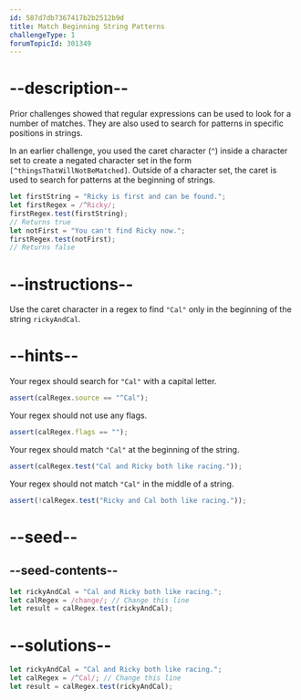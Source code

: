 ```yaml
---
id: 587d7db7367417b2b2512b9d
title: Match Beginning String Patterns
challengeType: 1
forumTopicId: 301349
---
```


# --description--

Prior challenges showed that regular expressions can be used to look for a number of matches. They are also used to search for patterns in specific positions in strings.

In an earlier challenge, you used the caret character (`^`) inside a character set to create a negated character set in the form `[^thingsThatWillNotBeMatched]`. Outside of a character set, the caret is used to search for patterns at the beginning of strings.

```js
let firstString = "Ricky is first and can be found.";
let firstRegex = /^Ricky/;
firstRegex.test(firstString);
// Returns true
let notFirst = "You can't find Ricky now.";
firstRegex.test(notFirst);
// Returns false
```

# --instructions--

Use the caret character in a regex to find `"Cal"` only in the beginning of the string `rickyAndCal`.

# --hints--

Your regex should search for `"Cal"` with a capital letter.

```js
assert(calRegex.source == "^Cal");
```

Your regex should not use any flags.

```js
assert(calRegex.flags == "");
```

Your regex should match `"Cal"` at the beginning of the string.

```js
assert(calRegex.test("Cal and Ricky both like racing."));
```

Your regex should not match `"Cal"` in the middle of a string.

```js
assert(!calRegex.test("Ricky and Cal both like racing."));
```

# --seed--

## --seed-contents--

```js
let rickyAndCal = "Cal and Ricky both like racing.";
let calRegex = /change/; // Change this line
let result = calRegex.test(rickyAndCal);
```

# --solutions--

```js
let rickyAndCal = "Cal and Ricky both like racing.";
let calRegex = /^Cal/; // Change this line
let result = calRegex.test(rickyAndCal);
```

